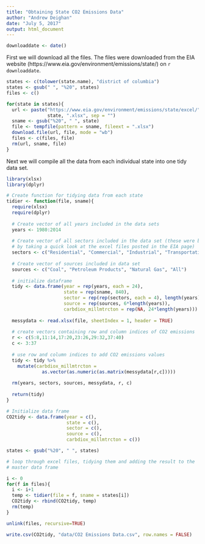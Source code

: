 ```yaml
---
title: "Obtaining State CO2 Emissions Data"
author: "Andrew Deighan"
date: "July 5, 2017"
output: html_document
---
```

```r
downloaddate <- date()
```

  First we will download all the files. The files were downloaded from the EIA website (https://www.eia.gov/environment/emissions/state/) on `r downloaddate`. 

```r
states <- c(tolower(state.name), "district of columbia")
states <- gsub(" ", "%20", states)
files <- c()

for(state in states){
  url <- paste("https://www.eia.gov/environment/emissions/state/excel/",
               state, ".xlsx", sep = "")
  sname <- gsub("%20", " ", state)
  file <- tempfile(pattern = sname, fileext = ".xlsx")
  download.file(url, file, mode = "wb")
  files <- c(files, file)
  rm(url, sname, file)
}
```

  Next we will compile all the data from each individual state into one tidy data set.
  
```r
library(xlsx)
library(dplyr)

# Create function for tidying data from each state
tidier <- function(file, sname){
  require(xlsx)
  require(dplyr)
  
  # Create vector of all years included in the data sets
  years <- 1980:2014
  
  # Create vector of all sectors included in the data set (these were be found
  # by taking a quick look at the excel files posted in the EIA page) 
  sectors <- c("Residential", "Commercial", "Industrial", "Transportation", "Electric Power", "All")
  
  # Create vector of sources included in data set
  sources <- c("Coal", "Petroleum Products", "Natural Gas", "All")
  
  # initialize dataframe
  tidy <- data.frame(year = rep(years, each = 24),
                     state = rep(sname, 840),
                     sector = rep(rep(sectors, each = 4), length(years)),
                     source = rep(sources, 6*length(years)),
                     carbdiox_millmtrcton = rep(NA, 24*length(years)))
  
  messydata <- read.xlsx(file, sheetIndex = 1, header = TRUE)
  
  # create vectors containing row and column indices of CO2 emissions
  r <- c(5:8,11:14,17:20,23:26,29:32,37:40)
  c <- 3:37
  
  # use row and column indices to add CO2 emissions values
  tidy <- tidy %>% 
    mutate(carbdiox_millmtrcton = 
             as.vector(as.numeric(as.matrix(messydata[r,c]))))
  
  rm(years, sectors, sources, messydata, r, c)
  
  return(tidy)
}

# Initialize data frame
CO2tidy <- data.frame(year = c(),
                      state = c(),
                      sector = c(),
                      source = c(),
                      carbdiox_millmtrcton = c())

states <- gsub("%20", " ", states)

# loop through excel files, tidying them and adding the result to the
# master data frame

i <- 0
for(f in files){
  i <- i+1
  temp <- tidier(file = f, sname = states[i])
  CO2tidy <- rbind(CO2tidy, temp)
  rm(temp)
}

unlink(files, recursive=TRUE)

write.csv(CO2tidy, "data/CO2 Emissions Data.csv", row.names = FALSE)
```




